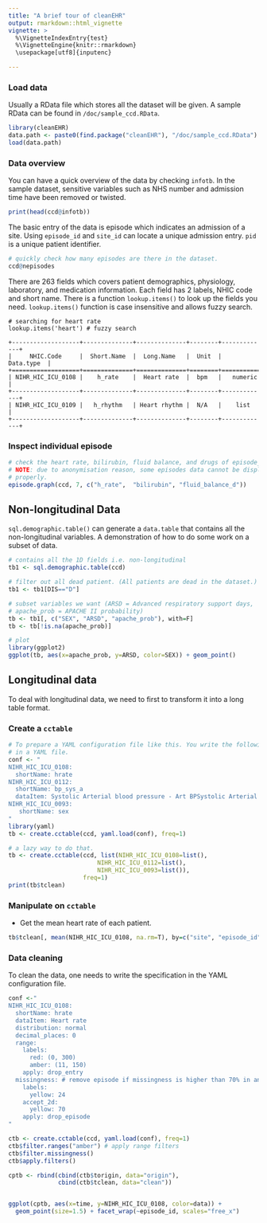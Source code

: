 ```yaml
---
title: "A brief tour of cleanEHR"
output: rmarkdown::html_vignette
vignette: >
  %\VignetteIndexEntry{test}
  %\VignetteEngine{knitr::rmarkdown}
  \usepackage[utf8]{inputenc}

---
```



### Load data 
Usually a RData file which stores all the dataset will be given. A sample RData
can be found in `/doc/sample_ccd.RData`.
```r
library(cleanEHR)
data.path <- paste0(find.package("cleanEHR"), "/doc/sample_ccd.RData")
load(data.path)
```
### Data overview
You can have a quick overview of the data by checking `infotb`. In the sample
dataset, sensitive variables such as NHS number and admission time have been
removed or twisted. 
```r
print(head(ccd@infotb))
```
The basic entry of the data is episode which indicates an admission of a site.
Using `episode_id` and `site_id` can locate a unique admission entry.  `pid` is
a unique patient identifier. 

```r
# quickly check how many episodes are there in the dataset.
ccd@nepisodes
```

There are 263 fields which covers patient demographics, physiology, laboratory,
and medication information. Each field has 2 labels, NHIC code and short name.
There is a function `lookup.items()` to look up the fields you need.
`lookup.items()` function is case insensitive and allows fuzzy search.
```
# searching for heart rate
lookup.items('heart') # fuzzy search

+-------------------+--------------+--------------+--------+-------------+
|     NHIC.Code     |  Short.Name  |  Long.Name   |  Unit  |  Data.type  |
+===================+==============+==============+========+=============+
| NIHR_HIC_ICU_0108 |    h_rate    |  Heart rate  |  bpm   |   numeric   |
+-------------------+--------------+--------------+--------+-------------+
| NIHR_HIC_ICU_0109 |   h_rhythm   | Heart rhythm |  N/A   |    list     |
+-------------------+--------------+--------------+--------+-------------+

```

### Inspect individual episode 
```r
# check the heart rate, bilirubin, fluid balance, and drugs of episode_id = 7. 
# NOTE: due to anonymisation reason, some episodes data cannot be displayed
# properly. 
episode.graph(ccd, 7, c("h_rate",  "bilirubin", "fluid_balance_d"))
```

## Non-longitudinal Data 
`sql.demographic.table()` can generate a `data.table` that contains all the
non-longitudinal variables. A demonstration of how to do some work on a subset
of data.  
```r
# contains all the 1D fields i.e. non-longitudinal
tb1 <- sql.demographic.table(ccd)

# filter out all dead patient. (All patients are dead in the dataset.)
tb1 <- tb1[DIS=="D"]

# subset variables we want (ARSD = Advanced respiratory support days,
# apache_prob = APACHE II probability)
tb <- tb1[, c("SEX", "ARSD", "apache_prob"), with=F]
tb <- tb[!is.na(apache_prob)]

# plot
library(ggplot2)
ggplot(tb, aes(x=apache_prob, y=ARSD, color=SEX)) + geom_point()

```

## Longitudinal data 
To deal with longitudinal data, we need to first to transform it into a long
table format. 

### Create a `cctable`
```r
# To prepare a YAML configuration file like this. You write the following text
# in a YAML file. 
conf <- "
NIHR_HIC_ICU_0108:
  shortName: hrate
NIHR_HIC_ICU_0112:
  shortName: bp_sys_a
  dataItem: Systolic Arterial blood pressure - Art BPSystolic Arterial blood pressure
NIHR_HIC_ICU_0093:
   shortName: sex
"
library(yaml)
tb <- create.cctable(ccd, yaml.load(conf), freq=1)

# a lazy way to do that. 
tb <- create.cctable(ccd, list(NIHR_HIC_ICU_0108=list(), 
                         NIHR_HIC_ICU_0112=list(), 
                         NIHR_HIC_ICU_0093=list()), 
                     freq=1)
print(tb$tclean)
```

### Manipulate on `cctable`
* Get the mean heart rate of each patient. 
```r
tb$tclean[, mean(NIHR_HIC_ICU_0108, na.rm=T), by=c("site", "episode_id")]
```


### Data cleaning
To clean the data, one needs to write the specification in the YAML
configuration file. 

```r
conf <-"
NIHR_HIC_ICU_0108:
  shortName: hrate
  dataItem: Heart rate
  distribution: normal
  decimal_places: 0
  range:
    labels:
      red: (0, 300)
      amber: (11, 150)
    apply: drop_entry
  missingness: # remove episode if missingness is higher than 70% in any 24 hours interval 
    labels:
      yellow: 24
    accept_2d:
      yellow: 70 
    apply: drop_episode
"

ctb <- create.cctable(ccd, yaml.load(conf), freq=1)
ctb$filter.ranges("amber") # apply range filters
ctb$filter.missingness()
ctb$apply.filters()

cptb <- rbind(cbind(ctb$torigin, data="origin"), 
              cbind(ctb$tclean, data="clean"))


ggplot(cptb, aes(x=time, y=NIHR_HIC_ICU_0108, color=data)) + 
  geom_point(size=1.5) + facet_wrap(~episode_id, scales="free_x")

```
